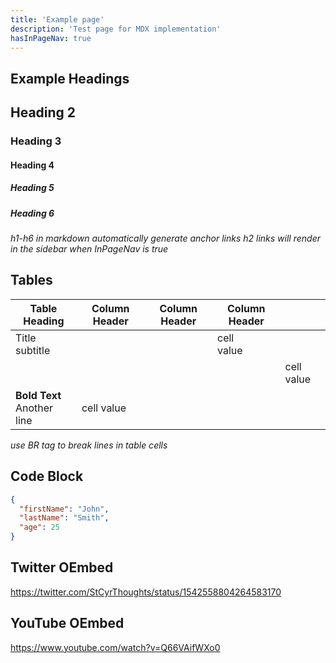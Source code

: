 ```yaml
---
title: 'Example page'
description: 'Test page for MDX implementation'
hasInPageNav: true
---
```




## Example Headings
## Heading 2
### Heading 3
#### Heading 4
##### Heading 5
##### Heading 6
*h1-h6 in markdown automatically generate anchor links*
*h2 links will render in the sidebar when InPageNav is true*

## Tables
| Table Heading|Column Header|Column Header|Column Header||
|-|-|-|-|-|
|Title subtitle|||cell<br/>value||
|||||cell value|
| **Bold Text**<br/> Another line|cell value||||

*use BR tag to break lines in table cells*

## Code Block
```json
{
  "firstName": "John",
  "lastName": "Smith",
  "age": 25
}
```

## Twitter OEmbed
https://twitter.com/StCyrThoughts/status/1542558804264583170

## YouTube OEmbed
https://www.youtube.com/watch?v=Q66VAifWXo0


